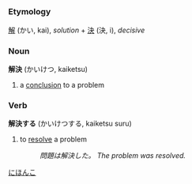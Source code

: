 =={{ja}}==
[[Category:Japanese language|にほんこ]]
===Etymology===
[[解]] (かい, kai), ''solution'' + [[決]] (決, i), ''decisive''

===Noun===
'''解決''' (かいけつ, kaiketsu)

# a [[conclusion]] to a problem

===Verb===
'''解決する''' (かいけつする, kaiketsu suru)

# to [[resolve]] a problem
#: ''問題は解決した。 The problem was resolved.''
